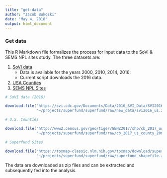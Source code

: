 ```yaml
---
title: "get-data"
author: "Jacob Bukoski"
date: "May 4, 2018"
output: html_document
---
```


### Get data

This R Markdown file formalizes the process for input data to the SoVI & SEMS NPL sites study. The three datasets are:

1. [SoVI data](https://svi.cdc.gov/SVIDataToolsDownload.html)
    * Data is available for the years 2000, 2010, 2014, 2016; 
    * Current script downloads the 2016 data.
2. [USA Counties](https://www.census.gov/geo/maps-data/data/cbf/cbf_counties.html)
3. [SEMS NPL Sites](https://toxmap-classic.nlm.nih.gov/toxmap/search/download.do;jsessionid=29497C681B1A0844E4E7660F17DA2B81)


```r

# SoVI data (2016)

download.file("https://svi.cdc.gov/Documents/Data/2016_SVI_Data/SVI2016_US.zip",
              "~/projects/superfund/superfund/raw/new_data/svi2016_us.zip")

# U.S. Counties

download.file("http://www2.census.gov/geo/tiger/GENZ2017/shp/cb_2017_us_county_20m.zip",
              "~/projects/superfund/superfund/raw/cb_2017_us_county_20m.zip")

# Superfund Sites

download.file("https://toxmap-classic.nlm.nih.gov/toxmap/download/superfund_shapefile.zip",
              "~/projects/superfund/superfund/raw/superfund_shapefile.zip")

```

The data are downloaded as zip files and can be extracted and subsequently fed into the analysis.
